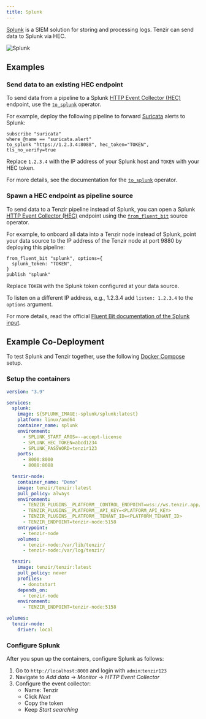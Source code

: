 ```yaml
---
title: Splunk
---
```


[Splunk](https://splunk.com) is a SIEM solution for storing
and processing logs. Tenzir can send data to Splunk via HEC.

![Splunk](splunk.svg)

## Examples

### Send data to an existing HEC endpoint

To send data from a pipeline to a Splunk [HTTP Event Collector (HEC)][hec]
endpoint, use the [`to_splunk`](/reference/operators/to_splunk) operator.

For example, deploy the following pipeline to forward
[Suricata](/integrations/suricata) alerts to Splunk:

```tql
subscribe "suricata"
where @name == "suricata.alert"
to_splunk "https://1.2.3.4:8088", hec_token="TOKEN", tls_no_verify=true
```

Replace `1.2.3.4` with the IP address of your Splunk host and `TOKEN` with your
HEC token.

For more details, see the documentation for the
[`to_splunk`](/reference/operators/to_splunk) operator.

### Spawn a HEC endpoint as pipeline source

To send data to a Tenzir pipeline instead of Splunk, you can open a Splunk [HTTP
Event Collector (HEC)][hec] endpoint using the
[`from_fluent_bit`](/reference/operators/from_fluent_bit) source operator.

For example, to onboard all data into a Tenzir node instead of Splunk, point
your data source to the IP address of the Tenzir node at port 9880 by deploying
this pipeline:

```tql
from_fluent_bit "splunk", options={
  splunk_token: "TOKEN",
}
publish "splunk"
```

Replace `TOKEN` with the Splunk token configured at your data source.

To listen on a different IP address, e.g., 1.2.3.4 add `listen: 1.2.3.4` to the
`options` argument.

For more details, read the official [Fluent Bit documentation of the Splunk
input][fluentbit-splunk-input].

## Example Co-Deployment

To test Splunk and Tenzir together, use the following [Docker
Compose](https://docs.docker.com/compose/) setup.

### Setup the containers

```yaml title=docker-compose.yaml
version: "3.9"

services:
  splunk:
    image: ${SPLUNK_IMAGE:-splunk/splunk:latest}
    platform: linux/amd64
    container_name: splunk
    environment:
      - SPLUNK_START_ARGS=--accept-license
      - SPLUNK_HEC_TOKEN=abcd1234
      - SPLUNK_PASSWORD=tenzir123
    ports:
      - 8000:8000
      - 8088:8088

  tenzir-node:
    container_name: "Demo"
    image: tenzir/tenzir:latest
    pull_policy: always
    environment:
      - TENZIR_PLUGINS__PLATFORM__CONTROL_ENDPOINT=wss://ws.tenzir.app/production
      - TENZIR_PLUGINS__PLATFORM__API_KEY=<PLATFORM_API_KEY>
      - TENZIR_PLUGINS__PLATFORM__TENANT_ID=<PLATFORM_TENANT_ID>
      - TENZIR_ENDPOINT=tenzir-node:5158
    entrypoint:
      - tenzir-node
    volumes:
      - tenzir-node:/var/lib/tenzir/
      - tenzir-node:/var/log/tenzir/

  tenzir:
    image: tenzir/tenzir:latest
    pull_policy: never
    profiles:
      - donotstart
    depends_on:
      - tenzir-node
    environment:
      - TENZIR_ENDPOINT=tenzir-node:5158

volumes:
  tenzir-node:
    driver: local
```

### Configure Splunk

After you spun up the containers, configure Splunk as follows:


<Steps>

1. Go to `http://localhost:8000` and login with `admin`:`tenzir123`
2. Navigate to _Add data_ → _Monitor_ → _HTTP Event Collector_
3. Configure the event collector:
   - Name: Tenzir
   - Click _Next_
   - Copy the token
   - Keep _Start searching_

</Steps>

[fluentbit-splunk-input]: https://docs.fluentbit.io/manual/pipeline/inputs/splunk
[fluentbit-splunk-output]: https://docs.fluentbit.io/manual/pipeline/outputs/splunk
[hec]: https://docs.splunk.com/Documentation/Splunk/latest/Data/UsetheHTTPEventCollector
